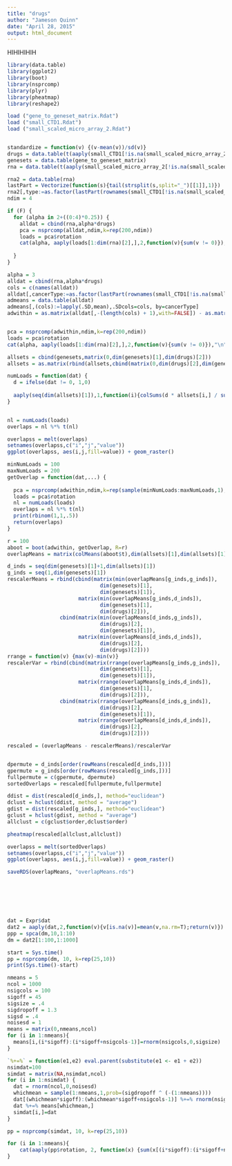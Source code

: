 ```yaml
---
title: "drugs"
author: "Jameson Quinn"
date: "April 28, 2015"
output: html_document
---
```


HIHIHIHIH

```r
library(data.table)
library(ggplot2)
library(boot)
library(nsprcomp)
library(plyr)
library(pheatmap)
library(reshape2)

load ("gene_to_geneset_matrix.Rdat")
load ("small_CTD1.Rdat")
load ("small_scaled_micro_array_2.Rdat")


standardize = function(v) {(v-mean(v))/sd(v)}
drugs = data.table(t(aaply(small_CTD1[!is.na(small_scaled_micro_array_2[,1]),],2,standardize)))
genesets = data.table(gene_to_geneset_matrix)
rna = data.table(t(aaply(small_scaled_micro_array_2[!is.na(small_scaled_micro_array_2[,1]),],2,standardize)))

rna2 = data.table(rna)
lastPart = Vectorize(function(s){tail(strsplit(s,split="_")[[1]],1)})
rna2[,type:=as.factor(lastPart(rownames(small_CTD1[!is.na(small_scaled_micro_array_2[,1]),])))]
ndim = 4

if (F) {
  for (alpha in 2+((0:4)*0.25)) {
    alldat = cbind(rna,alpha*drugs)
    pca = nsprcomp(alldat,ndim,k=rep(200,ndim))
    loads = pca$rotation
    cat(alpha, aaply(loads[1:dim(rna)[2],],2,function(v){sum(v != 0)}),"\n")
  
  }
}

alpha = 3
alldat = cbind(rna,alpha*drugs)
cols = c(names(alldat))
alldat[,cancerType:=as.factor(lastPart(rownames(small_CTD1[!is.na(small_scaled_micro_array_2[,1]),])))]
admeans = data.table(alldat)
admeans[,(cols):=lapply(.SD,mean),.SDcols=cols, by=cancerType]
adwithin = as.matrix(alldat[,-(length(cols) + 1),with=FALSE]) - as.matrix(admeans[,-(length(cols) + 1),with=FALSE])


pca = nsprcomp(adwithin,ndim,k=rep(200,ndim))
loads = pca$rotation
cat(alpha, aaply(loads[1:dim(rna)[2],],2,function(v){sum(v != 0)}),"\n")

allsets = cbind(genesets,matrix(0,dim(genesets)[1],dim(drugs)[2]))
allsets = as.matrix(rbind(allsets,cbind(matrix(0,dim(drugs)[2],dim(genesets)[2]),diag(dim(drugs)[2]))))

numLoads = function(dat) {
  d = ifelse(dat != 0, 1,0)
  
  aaply(seq(dim(allsets)[1]),1,function(i){colSums(d * allsets[i,] / sum(allsets[i,]))})
}


nl = numLoads(loads)
overlaps = nl %*% t(nl)

overlapss = melt(overlaps)
setnames(overlapss,c("i","j","value"))
ggplot(overlapss, aes(i,j,fill=value)) + geom_raster()

minNumLoads = 100
maxNumLoads = 200
getOverlap = function(dat,...) {
  
  pca = nsprcomp(adwithin,ndim,k=rep(sample(minNumLoads:maxNumLoads,1),ndim))
  loads = pca$rotation
  nl = numLoads(loads)
  overlaps = nl %*% t(nl)
  print(rbinom(1,1,.5))
  return(overlaps)
}

r = 100
aboot = boot(adwithin, getOverlap, R=r)
overlapMeans = matrix(colMeans(aboot$t),dim(allsets)[1],dim(allsets)[1])

d_inds = seq(dim(genesets)[1]+1,dim(allsets)[1])
g_inds = seq(1,dim(genesets)[1])
rescalerMeans = rbind(cbind(matrix(min(overlapMeans[g_inds,g_inds]),
                              dim(genesets)[1],
                              dim(genesets)[1]), 
                       matrix(min(overlapMeans[g_inds,d_inds]),
                              dim(genesets)[1],
                              dim(drugs)[2])),
                 cbind(matrix(min(overlapMeans[d_inds,g_inds]),
                              dim(drugs)[2],
                              dim(genesets)[1]), 
                       matrix(min(overlapMeans[d_inds,d_inds]),
                              dim(drugs)[2],
                              dim(drugs)[2])))
rrange = function(v) {max(v)-min(v)}
rescalerVar = rbind(cbind(matrix(rrange(overlapMeans[g_inds,g_inds]),
                              dim(genesets)[1],
                              dim(genesets)[1]), 
                       matrix(rrange(overlapMeans[g_inds,d_inds]),
                              dim(genesets)[1],
                              dim(drugs)[2])),
                 cbind(matrix(rrange(overlapMeans[d_inds,g_inds]),
                              dim(drugs)[2],
                              dim(genesets)[1]), 
                       matrix(rrange(overlapMeans[d_inds,d_inds]),
                              dim(drugs)[2],
                              dim(drugs)[2])))

rescaled = (overlapMeans - rescalerMeans)/rescalerVar


dpermute = d_inds[order(rowMeans(rescaled[d_inds,]))]
gpermute = g_inds[order(rowMeans(rescaled[g_inds,]))]
fullpermute = c(gpermute, dpermute)
sortedOverlaps = rescaled[fullpermute,fullpermute]

ddist = dist(rescaled[d_inds,], method="euclidean")
dclust = hclust(ddist, method = "average")
gdist = dist(rescaled[g_inds,], method="euclidean")
gclust = hclust(gdist, method = "average")
allclust = c(gclust$order,dclust$order)

pheatmap(rescaled[allclust,allclust])

overlapss = melt(sortedOverlaps)
setnames(overlapss,c("i","j","value"))
ggplot(overlapss, aes(i,j,fill=value)) + geom_raster()

saveRDS(overlapMeans, "overlapMeans.rds")







dat = Expr$dat
dat2 = aaply(dat,2,function(v){v[is.na(v)]=mean(v,na.rm=T);return(v)})
ppp = spca(dm,10,1:10)
dm = dat2[1:100,1:1000]

start = Sys.time()
pp = nsprcomp(dm, 10, k=rep(25,10))
print(Sys.time()-start)

nmeans = 5
ncol = 1000
nsigcols = 100
sigoff = 45
sigsize = .4
sigdropoff = 1.3
sigsd = .4
noisesd = 1
means = matrix(0,nmeans,ncol)
for (i in 1:nmeans){
  means[i,(i*sigoff):(i*sigoff+nsigcols-1)]=rnorm(nsigcols,0,sigsize)
}

`%+=%` = function(e1,e2) eval.parent(substitute(e1 <- e1 + e2))
nsimdat=100
simdat = matrix(NA,nsimdat,ncol)
for (i in 1:nsimdat) {
  dat = rnorm(ncol,0,noisesd)
  whichmean = sample(1:nmeans,1,prob=(sigdropoff ^ (-(1:nmeans))))
  dat[(whichmean*sigoff):(whichmean*sigoff+nsigcols-1)] %+=% rnorm(nsigcols,0,sigsd)
  dat %+=% means[whichmean,]
  simdat[i,]=dat
}

pp = nsprcomp(simdat, 10, k=rep(25,10))

for (i in 1:nmeans){
    cat(aaply(pp$rotation, 2, function(x) {sum(x[(i*sigoff):(i*sigoff+nsigcols-1)] != 0)}),"\n")
}
```

